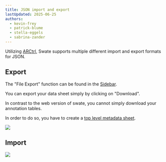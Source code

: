```yaml
---
title: JSON import and export
lastUpdated: 2025-06-25
authors: 
  - kevin-frey
  - patrick-blume
  - stella-eggels
  - sabrina-zander
---
```



Utilizing [ARCtrl](https://github.com/nfdi4plants/ARCtrl), Swate supports multiple different import and export formats for JSON. 

## Export

The "File Export" function can be found in the <a href={SwateOverview.src} target="_blank">Sidebar</a>.

<Tabs syncKey="swateHost">
<TabItem label="Browser">

You can export your data sheet simply by clicking on "Download".

</TabItem>
<TabItem label="Excel">

In contrast to the web version of swate, you cannot simply download your annotation tables.

In order to do so, you have to create a [top level metadata sheet](/nfdi4plants.knowledgebase/swate/top-level-metadata).


</TabItem>
</Tabs>

![](@images/swate/json-export.png)



## Import 

![](@images/swate/json-import.png)

